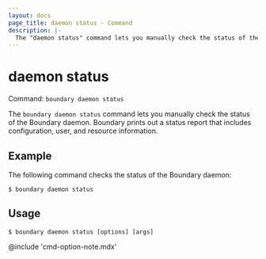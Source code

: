 ```yaml
---
layout: docs
page_title: daemon status - Command
description: |-
  The "daemon status" command lets you manually check the status of the Boundary daemon.
---
```


# daemon status

Command: `boundary daemon status`

The `boundary daemon status` command lets you manually check the status of the Boundary daemon.
Boundary prints out a status report that includes configuration, user, and resource information.

## Example

The following command checks the status of the Boundary daemon:

```shell-session
$ boundary daemon status
```

## Usage

<CodeBlockConfig hideClipboard>

```shell-session
$ boundary daemon status [options] [args]
```

</CodeBlockConfig>

@include 'cmd-option-note.mdx'